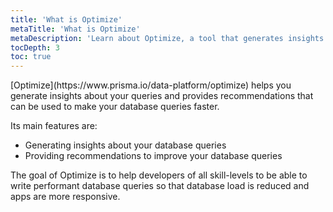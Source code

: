 ```yaml
---
title: 'What is Optimize'
metaTitle: 'What is Optimize'
metaDescription: 'Learn about Optimize, a tool that generates insights and recommendations that can be used to make your database queries faster.'
tocDepth: 3
toc: true
---
```


<TopBlock>
[Optimize](https://www.prisma.io/data-platform/optimize) helps you generate insights about your queries and provides recommendations that can be used to make your database queries faster.

Its main features are:

- Generating insights about your database queries 
- Providing recommendations to improve your database queries

The goal of Optimize is to help developers of all skill-levels to be able to write performant database queries so that database load is reduced and apps are more responsive.
</TopBlock>
